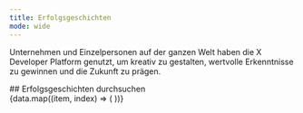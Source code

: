 ```yaml
---
title: Erfolgsgeschichten
mode: wide
---
```



Unternehmen und Einzelpersonen auf der ganzen Welt haben die X Developer Platform genutzt, um kreativ zu gestalten, wertvolle Erkenntnisse zu gewinnen und die Zukunft zu prägen.


<div id="browse-success-stories">
  ## Erfolgsgeschichten durchsuchen
</div>

<CardGroup cols={3}>
{data.map((item, index) => (
    <SuccessStoryCard key={index} title={item.title} img={item.image} href={item.path}/>
))}
</CardGroup>